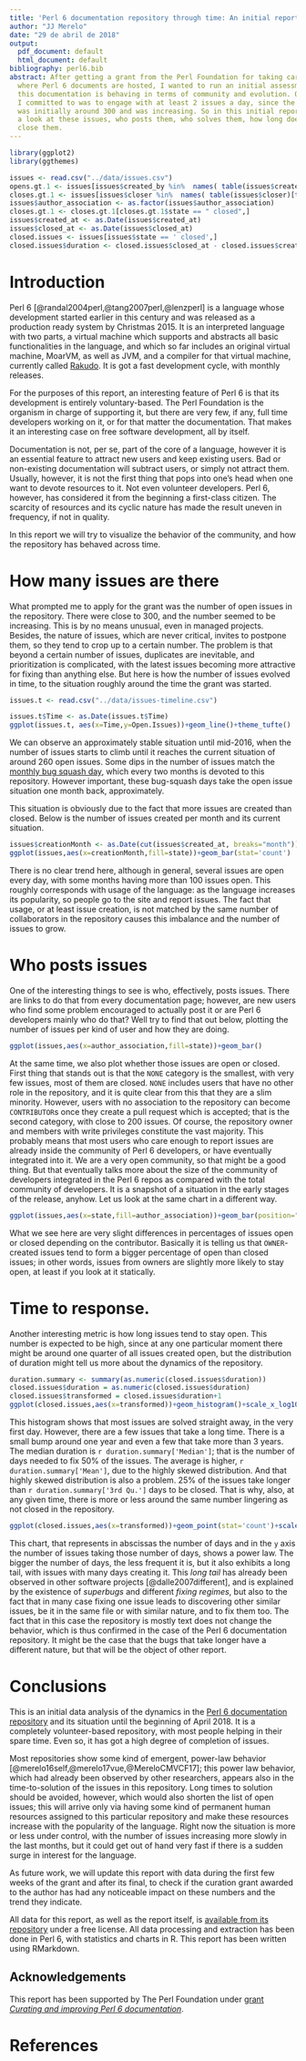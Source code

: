 ```yaml
---
title: 'Perl 6 documentation repository through time: An initial report'
author: "JJ Merelo"
date: "29 de abril de 2018"
output:
  pdf_document: default
  html_document: default
bibliography: perl6.bib
abstract: After getting a grant from the Perl Foundation for taking care of the repository
  where Perl 6 documents are hosted, I wanted to run an initial assessment of how
  this documentation is behaving in terms of community and evolution. One of the compromises
  I committed to was to engage with at least 2 issues a day, since the number of issues
  was initially around 300 and was increasing. So in this initial report I will take
  a look at these issues, who posts them, who solves them, how long does it take to
  close them.
---
```


```r
library(ggplot2)
library(ggthemes)

issues <- read.csv("../data/issues.csv")
opens.gt.1 <- issues[issues$created_by %in%  names( table(issues$created_by)[table(issues$created_by) > 1]),]
closes.gt.1 <- issues[issues$closer %in%  names( table(issues$closer)[table(issues$closer) > 1]),]
issues$author_association <- as.factor(issues$author_association)
closes.gt.1 <- closes.gt.1[closes.gt.1$state == " closed",]
issues$created_at <- as.Date(issues$created_at)
issues$closed_at <- as.Date(issues$closed_at)
closed.issues <- issues[issues$state == ' closed',]
closed.issues$duration <- closed.issues$closed_at - closed.issues$created_at

```

# Introduction

Perl 6  [@randal2004perl,@tang2007perl,@lenzperl] is a language whose development started earlier in this century and was released as a production ready system by Christmas 2015. It is an interpreted language with two parts, a virtual machine which supports and abstracts all basic functionalities in the language, and which so far includes an original virtual machine, MoarVM, as well as JVM, and a compiler for that virtual machine, currently called [Rakudo](https://rakudo.org). It is got a fast development cycle, with monthly releases.

For the purposes of this report, an interesting feature of Perl 6 is that its development is entirely voluntary-based. The Perl Foundation is the organism in charge of supporting it, but there are very few, if any, full time developers working on it, or for that matter the documentation. That makes it an interesting case on free software development, all by itself.

Documentation is not, per se, part of the core of a language, however it is an essential feature to attract new users and keep existing users. Bad or non-existing documentation will subtract users, or simply not attract them. Usually, however, it is not the first thing that pops into one's head when one want to devote resources to it. Not even volunteer developers. Perl 6, however, has considered it from the beginning a first-class citizen. The scarcity of resources and its cyclic nature has made the result uneven in frequency, if not in quality.

In this report we will try to visualize the behavior of the community, and how the repository has behaved across time. 

# How many issues are there

What prompted me to apply for the grant was the number of open issues in the repository. There were close to 300, and the number seemed to be increasing. This is by no means unusual, even in managed projects. Besides, the nature of issues, which are never critical, invites to postpone them, so they tend to crop up to a certain number. The problem is that beyond a certain number of issues, duplicates are inevitable, and prioritization is complicated, with the latest issues becoming more attractive for fixing than anything else. But here is how the number of issues evolved in time, to the situation roughly around the time the grant was started.

```r
issues.t <- read.csv("../data/issues-timeline.csv")

issues.t$Time <- as.Date(issues.t$Time)
ggplot(issues.t, aes(x=Time,y=Open.Issues))+geom_line()+theme_tufte()
``` 

We can observe an approximately stable situation until mid-2016, when the number of issues starts to climb until it reaches the current situation of around 260 open issues. Some dips in the number of issues match the [monthly bug squash day](https://github.com/rakudo/rakudo/wiki/Monthly-Bug-Squash-Day), which every two months is devoted to this repository. However important, these bug-squash days take the open issue situation one month back, approximately. 

This situation is obviously due to the fact that more issues are created than closed. Below is the number of issues created per month and its current situation.

```r
issues$creationMonth <- as.Date(cut(issues$created_at, breaks="month"))
ggplot(issues,aes(x=creationMonth,fill=state))+geom_bar(stat='count')
``` 

There is no clear trend here, although in general, several issues are open every day, with some months having more than 100 issues open. This roughly corresponds with usage of the language: as the language increases its popularity, so people go to the site and report issues. The fact that usage, or at least issue creation, is not matched by the same number of collaborators in the repository causes this imbalance and the number of issues to grow.

# Who posts issues

One of the interesting things to see is who, effectively, posts issues. There are links to do that from every documentation page; however, are new users who find some problem encouraged to actually post it or are Perl 6 developers mainly who do that?
Well try to find that out below, plotting the number of issues per kind of user and how they are doing. 

```r
ggplot(issues,aes(x=author_association,fill=state))+geom_bar() 
``` 
At the same time, we also plot whether those issues are open or closed. First thing that stands out is that the `NONE` category is the smallest, with very few issues, most of them are closed. `NONE` includes users that have no other role in the repository, and it is quite clear from this that they are a slim minority. However, users with no association to the repository can become `CONTRIBUTOR`s once they create a pull request which is accepted; that is the second category, with close to 200 issues. Of course, the repository owner and members with write privileges constitute the vast majority. 
This probably means that most users who care enough to report issues are already inside the community of Perl 6 developers, or have eventually integrated into it. We are a very open community, so that might be a good thing. But that eventually talks more about the size of the community of developers integrated in the Perl 6 repos as compared with the total community of developers. It is a snapshot of a situation in the early stages of the release, anyhow. 
Let us look at the same chart in a different way. 
```r
ggplot(issues,aes(x=state,fill=author_association))+geom_bar(position="fill") 
``` 
What we see here are very slight differences in percentages of issues open or closed depending on the contributor. Basically it is telling us that `OWNER`-created issues tend to form a bigger percentage of open than closed issues; in other words, issues from owners are slightly more likely to stay open, at least if you look at it statically.

# Time to response.

Another interesting metric is how long issues tend to stay open. This number is expected to be high, since at any one particular moment there might be around one quarter of all issues created open, but the distribution of duration might tell us more about the dynamics of the repository.
```r
duration.summary <- summary(as.numeric(closed.issues$duration))
closed.issues$duration = as.numeric(closed.issues$duration)
closed.issues$transformed = closed.issues$duration+1
ggplot(closed.issues,aes(x=transformed))+geom_histogram()+scale_x_log10()
``` 
This histogram shows that most issues are solved straight away, in the very first day. However, there are a few issues that take a long time. There is a small bump around one year and even a few that take more than 3 years. The median duration is `r duration.summary['Median']`; that is the number of days needed to fix 50% of the issues. The average is higher, `r duration.summary['Mean']`, due to the highly skewed distribution. And that highly skewed distribution is also a problem. 25% of the issues take longer than `r duration.summary['3rd Qu.']` days to be closed. That is why, also, at any given time, there is more or less around the same number lingering as not closed in the repository.
```r
ggplot(closed.issues,aes(x=transformed))+geom_point(stat='count')+scale_x_log10()+scale_y_log10()
``` 
This chart, that represents in abscissas the number of days and in the `y` axis the number of issues taking those number of days, shows a power law. The bigger the number of days, the less frequent it is, but it also exhibits a long tail, with issues with many days creating it. This *long tail* has already been observed in other software projects [@dalle2007different], and is explained by the existence of *superbugs* and different *fixing regimes*, but also to the fact that in many case fixing one issue leads to discovering other similar issues, be it in the same file or with similar nature, and to fix them too. The fact that in this case the repository is mostly text does not change the behavior, which is thus confirmed in the case of the Perl 6 documentation repository. It might be the case that the bugs that take longer have a different nature, but that will be the object of other report. 

# Conclusions

This is an initial data analysis of the dynamics in the [Perl 6 documentation repository](https://github.com/perl6/doc) and its situation until the beginning of April 2018. It is a completely volunteer-based repository, with most people helping in their spare time. Even so, it has got a high degree of completion of issues. 

Most repositories show some kind of emergent, power-law behavior [@merelo16self,@merelo17vue,@MereloCMVCF17]; this power law behavior, which had already been observed by other researchers, appears also in the time-to-solution of the issues in this repository. Long times to solution should be avoided, however, which would also shorten the list of open issues; this will arrive only via having some kind of permanent human resources assigned to this particular repository and make these resources increase with the popularity of the language. Right now the situation is more or less under control, with the number of issues increasing more slowly in the last months, but it could get out of hand very fast if there is a sudden surge in interest for the language. 

As future work, we will update this report with data during the first few weeks of the grant and after its final, to check if the curation grant awarded to the author has had any noticeable impact on these numbers and the trend they indicate. 

All data for this report, as well as the report itself, is [available from its repository](https://github.com/JJ/TPF-grant) under a free license. All data processing and extraction has been done in Perl 6, with statistics and charts in R. This report has been written using RMarkdown.

## Acknowledgements

This report has been supported by The Perl Foundation under [grant *Curating and improving Perl 6 documentation*](http://news.perlfoundation.org/2018/02/grant-proposal-curating-and-im.html). 

# References
